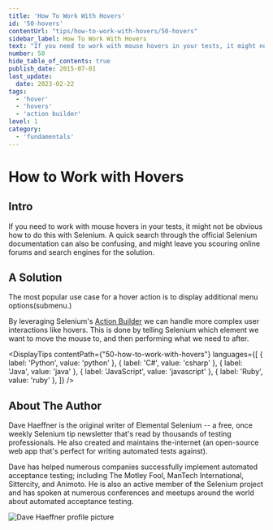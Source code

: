 ```yaml
---
title: 'How To Work With Hovers'
id: '50-hovers'
contentUrl: "tips/how-to-work-with-hovers/50-hovers"
sidebar_label: How To Work With Hovers
text: "If you need to work with mouse hovers in your tests, it might not be obvious how to do this with Selenium. A quick search through the official Selenium documentation can also be confusing, and might leave you scouring online forums and search engines for the solution."
number: 50
hide_table_of_contents: true
publish_date: 2015-07-01
last_update:
  date: 2023-02-22
tags:
  - 'hover'
  - 'hovers'
  - 'action builder'
level: 1
category:
  - 'fundamentals'
---
```


# How to Work with Hovers

## Intro

If you need to work with mouse hovers in your tests, it might not be obvious how to do this with Selenium. A quick
search through the official Selenium documentation can also be confusing, and might leave you scouring online forums
and search engines for the solution.

## A Solution

The most popular use case for a hover action is to display additional menu options(submenu.)

By leveraging Selenium's [Action Builder](http://seleniumhq.github.io/selenium/docs/api/dotnet/html/T_OpenQA_Selenium_Interactions_Actions.htm) we can handle more complex user interactions like hovers. This is
done by telling Selenium which element we want to move the mouse to, and then performing what we need to after.



<DisplayTips contentPath={"50-how-to-work-with-hovers"} languages={[
    { label: 'Python', value: 'python' },
    { label: 'C#', value: 'csharp' },
    { label: 'Java', value: 'java' },
    { label: 'JavaScript', value: 'javascript' },
    { label: 'Ruby', value: 'ruby' },
]} />


## About The Author

Dave Haeffner is the original writer of Elemental Selenium -- a free, once weekly Selenium tip newsletter that's read
by thousands of testing professionals. He also created and maintains the-internet (an open-source web app that's
perfect for writing automated tests against).

Dave has helped numerous companies successfully implement automated acceptance testing; including The Motley Fool,
ManTech International, Sittercity, and Animoto. He is also an active member of the Selenium project and has spoken
at numerous conferences and meetups around the world about automated acceptance testing.

![Dave Haeffner profile picture](/img/authors/dave-haeffner.jpeg#author-img 'a title')

